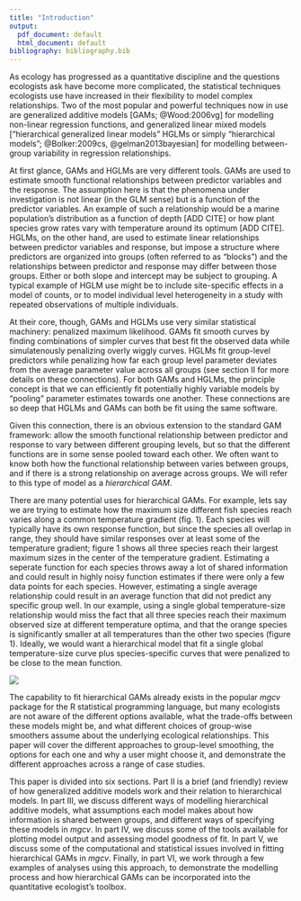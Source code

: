 ```yaml
---
title: "Introduction"
output:
  pdf_document: default
  html_document: default
bibliography: bibliography.bib
---
```


As ecology has progressed as a quantitative discipline and the questions ecologists ask have become more complicated, the statistical techniques ecologists use have increased in their flexibility to model complex relationships. Two of the most popular and powerful techniques now in use are generalized additive models [GAMs; @Wood:2006vg] for modelling non-linear regression functions, and generalized linear mixed models ["hierarchical generalized linear models" HGLMs or simply "hierarchical models"; @Bolker:2009cs, @gelman2013bayesian] for modelling between-group variability in regression relationships. 


At first glance, GAMs and HGLMs are very different tools. GAMs are used to estimate smooth functional relationships between predictor variables and the response. The assumption here is that the phenomena under investigation is not linear (in the GLM sense) but is a function of the predictor variables. An example of such a relationship would be a marine population's distribution as a function of depth [ADD CITE] or how plant species grow rates vary with temperature around its optimum [ADD CITE]. HGLMs, on the other hand, are used to estimate linear relationships between predictor variables and response, but impose a structure where predictors are organized into groups (often referred to as "blocks") and the relationships between predictor and response may differ between those groups. Either or both slope and intercept may be subject to grouping. A typical example of HGLM use might be to include site-specific effects in a model of counts, or to model individual level heterogeneity in a study with repeated observations of multiple individuals.

At their core, though, GAMs and HGLMs use very similar statistical machinery: penalized maximum likelihood. GAMs fit smooth curves by finding combinations of simpler curves that best fit the observed data while simulatenously penalizing overly wiggly curves. HGLMs fit group-level predictors while penalizing how far each group level parameter deviates from the average parameter value across all groups (see section II for more details on these connections). For both GAMs and HGLMs, the principle concept is that we can efficiently fit potentially highly variable models by "pooling" parameter estimates towards one another. These connections are so deep that HGLMs and GAMs can both be fit using the same software. 

Given this connection, there is an obvious extension to the standard GAM framework: allow the smooth functional relationship between predictor and response to vary between different grouping levels, but so that the different functions are in some sense pooled toward each other. We often want to know both how the functional relationship between varies between groups, and if there is a strong relationship on average across groups. We will refer to this type of model as a *hierarchical GAM*.

There are many potential uses for hierarchical GAMs. For example, lets say we are trying to estimate how the maximum size different fish species reach varies along a common temperature gradient (fig. 1). Each species will typically have its own response function, but since the species all overlap in range, they should have similar responses over at least some of the temperature gradient; figure 1 shows all three species reach their largest maximum sizes in the center of the temperature gradient. Estimating a seperate function for each species throws away a lot of shared information and could result in highly noisy function estimates if there were only a few data points for each species. However, estimating a single average relationship could result in an average function that did not predict any specific group well. In our example, using a single global temperature-size relationship would miss the fact that all three species reach their maximum observed size at different temperature optima, and that the orange species is significantly smaller at all temperatures than the other two species (figure 1). Ideally, we would want a hierarchical model that fit a single global temperature-size curve plus species-specific curves that were penalized to be close to the mean function. 

![](../figures/temp_growth_example.png)

The capability to fit hierarchical GAMs already exists in the popular *mgcv* package for the R statistical programming language, but many ecologists are not aware of the different options available, what the trade-offs between these models might be, and what different choices of group-wise smoothers assume about the underlying ecological relationships. This paper will cover the different approaches to group-level smoothing, the options for each one and why a user might choose it, and demonstrate the different approaches across a range of case studies. 

This paper is divided into six sections. Part II is a brief (and friendly) review of how generalized additive models work and their relation to hierarchical models. In part III, we discuss different ways of modelling hierarchical additive models, what assumptions each model makes about how information is shared between groups, and different ways of specifying these models in *mgcv*. In part IV, we discuss some of the tools available for plotting model output and assessing model goodness of fit. In part V, we discuss some of the computational and statistical issues involved in fitting hierarchical GAMs in *mgcv*.  Finally, in part VI, we work through a few examples of analyses using this approach, to demonstrate the modelling process and how hierarchical GAMs can be incorporated into the quantitative ecologist's toolbox. 


